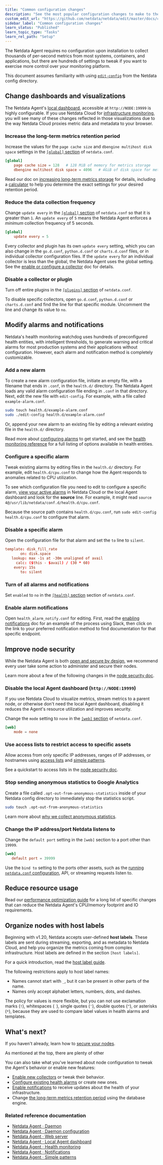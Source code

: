 ```yaml
---
title: "Common configuration changes"
description: "See the most popular configuration changes to make to the Netdata Agent, including longer metrics retention, reduce sampling, and more."
custom_edit_url: "https://github.com/netdata/netdata/edit/master/docs/configure/common-changes.md"
sidebar_label: "Common configuration changes"
learn_status: "Published"
learn_topic_type: "Tasks"
learn_rel_path: "Setup"
---
```



The Netdata Agent requires no configuration upon installation to collect thousands of per-second metrics from most
systems, containers, and applications, but there are hundreds of settings to tweak if you want to exercise more control
over your monitoring platform.

This document assumes familiarity with using [`edit-config`](/docs/configure/nodes.md) from the Netdata config
directory.

## Change dashboards and visualizations

The Netdata Agent's [local dashboard](/web/gui/README.md), accessible at `http://NODE:19999` is highly configurable. If
you use Netdata Cloud for [infrastructure monitoring](/docs/quickstart/infrastructure.md), you will see many of these
changes reflected in those visualizations due to the way Netdata Cloud proxies metric data and metadata to your browser.

### Increase the long-term metrics retention period

Increase the values for the `page cache size` and `dbengine multihost disk space` settings in the [`[global]`
section](/daemon/config/README.md#global-section-options) of `netdata.conf`.

```conf
[global]
    page cache size = 128   # 128 MiB of memory for metrics storage
    dbengine multihost disk space = 4096   # 4GiB of disk space for metrics storage
```

Read our doc on [increasing long-term metrics storage](/docs/store/change-metrics-storage.md) for details, including a
[calculator](/docs/store/change-metrics-storage.md#calculate-the-system-resources-ram-disk-space-needed-to-store-metrics)
to help you determine the exact settings for your desired retention period.

### Reduce the data collection frequency

Change `update every` in the [`[global]` section](/daemon/config/README.md#global-section-options) of `netdata.conf` so
that it is greater than `1`. An `update every` of `5` means the Netdata Agent enforces a _minimum_ collection frequency
of 5 seconds.

```conf
[global]
    update every = 5
```

Every collector and plugin has its own `update every` setting, which you can also change in the `go.d.conf`,
`python.d.conf` or `charts.d.conf` files, or in individual collector configuration files. If the `update
every` for an individual collector is less than the global, the Netdata Agent uses the global setting. See the [enable
or configure a collector](/docs/collect/enable-configure.md) doc for details.

### Disable a collector or plugin

Turn off entire plugins in the [`[plugins]` section](/daemon/config/README.md#plugins-section-options) of
`netdata.conf`.

To disable specific collectors, open `go.d.conf`, `python.d.conf` or `charts.d.conf` and find the line
for that specific module. Uncomment the line and change its value to `no`.

## Modify alarms and notifications

Netdata's health monitoring watchdog uses hundreds of preconfigured health entities, with intelligent thresholds, to
generate warning and critical alarms for most production systems and their applications without configuration. However,
each alarm and notification method is completely customizable.

### Add a new alarm

To create a new alarm configuration file, initiate an empty file, with a filename that ends in `.conf`, in the
`health.d/` directory. The Netdata Agent loads any valid alarm configuration file ending in `.conf` in that directory.
Next, edit the new file with `edit-config`. For example, with a file called `example-alarm.conf`.

```bash
sudo touch health.d/example-alarm.conf
sudo ./edit-config health.d/example-alarm.conf
```

Or, append your new alarm to an existing file by editing a relevant existing file in the `health.d/` directory.

Read more about [configuring alarms](/docs/monitor/configure-alarms.md) to get started, and see the [health monitoring
reference](/health/REFERENCE.md) for a full listing of options available in health entities.

### Configure a specific alarm

Tweak existing alarms by editing files in the `health.d/` directory. For example, edit `health.d/cpu.conf` to change how
the Agent responds to anomalies related to CPU utilization.

To see which configuration file you need to edit to configure a specific alarm, [view your active
alarms](/docs/monitor/view-active-alarms.md) in Netdata Cloud or the local Agent dashboard and look for the **source**
line. For example, it might read `source  4@/usr/lib/netdata/conf.d/health.d/cpu.conf`. 

Because the source path contains `health.d/cpu.conf`, run `sudo edit-config health.d/cpu.conf` to configure that alarm.

### Disable a specific alarm

Open the configuration file for that alarm and set the `to` line to `silent`.

```conf
template: disk_fill_rate
       on: disk.space
   lookup: max -1s at -30m unaligned of avail
     calc: ($this - $avail) / (30 * 60)
    every: 15s
       to: silent
```

### Turn of all alarms and notifications

Set `enabled` to `no` in the [`[health]` section](/daemon/config/README.md#health-section-options) section of
`netdata.conf`.

### Enable alarm notifications

Open `health_alarm_notify.conf` for editing. First, read the [enabling
notifications](/docs/monitor/enable-notifications.md#netdata-agent) doc for an example of the process using Slack, then
click on the link to your preferred notification method to find documentation for that specific endpoint.

## Improve node security

While the Netdata Agent is both [open and secure by design](https://www.netdata.cloud/blog/netdata-agent-dashboard/), we
recommend every user take some action to administer and secure their nodes.

Learn more about a few of the following changes in the [node security doc](/docs/configure/secure-nodes.md).

### Disable the local Agent dashboard (`http://NODE:19999`)

If you use Netdata Cloud to visualize metrics, stream metrics to a parent node, or otherwise don't need the local Agent
dashboard, disabling it reduces the Agent's resource utilization and improves security.

Change the `mode` setting to `none` in the [`[web]` section](/web/server/README.md#configuration) of `netdata.conf`.

```conf
[web]
    mode = none
```

### Use access lists to restrict access to specific assets

Allow access from only specific IP addresses, ranges of IP addresses, or hostnames using [access
lists](/web/server/README.md#access-lists) and [simple patterns](/libnetdata/simple_pattern/README.md).

See a quickstart to access lists in the [node security
doc](/docs/configure/secure-nodes.md#restrict-access-to-the-local-dashboard).

### Stop sending anonymous statistics to Google Analytics

Create a file called `.opt-out-from-anonymous-statistics` inside of your Netdata config directory to immediately stop
the statistics script.

```bash
sudo touch .opt-out-from-anonymous-statistics
```

Learn more about [why we collect anonymous statistics](/docs/anonymous-statistics.md).

### Change the IP address/port Netdata listens to

Change the `default port` setting in the `[web]` section to a port other than `19999`.

```conf
[web]
   default port = 39999
```

Use the `bind to` setting to the ports other assets, such as the [running `netdata.conf`
configuration](/docs/configure/nodes.md#see-an-agents-running-configuration), API, or streaming requests listen to.

## Reduce resource usage

Read our [performance optimization guide](/docs/guides/configure/performance.md) for a long list of specific changes
that can reduce the Netdata Agent's CPU/memory footprint and IO requirements.

## Organize nodes with host labels

Beginning with v1.20, Netdata accepts user-defined **host labels**. These labels are sent during streaming, exporting,
and as metadata to Netdata Cloud, and help you organize the metrics coming from complex infrastructure. Host labels are
defined in the section `[host labels]`. 

For a quick introduction, read the [host label guide](/docs/guides/using-host-labels.md).

The following restrictions apply to host label names: 
 
-   Names cannot start with `_`, but it can be present in other parts of the name.
-   Names only accept alphabet letters, numbers, dots, and dashes.

The policy for values is more flexible, but you can not use exclamation marks (`!`), whitespaces (` `), single quotes
(`'`), double quotes (`"`), or asterisks (`*`), because they are used to compare label values in health alarms and
templates.

## What's next?

If you haven't already, learn how to [secure your nodes](/docs/configure/secure-nodes.md).

As mentioned at the top, there are plenty of other 

You can also take what you've learned about node configuration to tweak the Agent's behavior or enable new features:

- [Enable new collectors](/docs/collect/enable-configure.md) or tweak their behavior.
- [Configure existing health alarms](/docs/monitor/configure-alarms.md) or create new ones.
- [Enable notifications](/docs/monitor/enable-notifications.md) to receive updates about the health of your
  infrastructure.
- Change [the long-term metrics retention period](/docs/store/change-metrics-storage.md) using the database engine.

### Related reference documentation

- [Netdata Agent · Daemon](/health/README.md)
- [Netdata Agent · Daemon configuration](/daemon/config/README.md)
- [Netdata Agent · Web server](/web/server/README.md)
- [Netdata Agent · Local Agent dashboard](/web/gui/README.md)
- [Netdata Agent · Health monitoring](/health/REFERENCE.md)
- [Netdata Agent · Notifications](/health/notifications/README.md)
- [Netdata Agent · Simple patterns](/libnetdata/simple_pattern/README.md)


